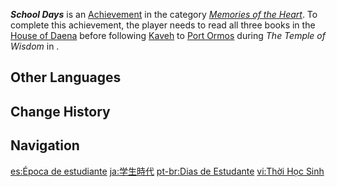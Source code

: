 {{Achievement Infobox
|id           = 84147
|order id     = 7610
|category     = Memories of the Heart
|description  = Find the annotated books in the House of Daena.
|requirements = Read all three books in the [[House of Daena]] before following [[Kaveh]] to [[Port Ormos]] during ''[[The First Ideal#The Temple of Wisdom|The First Ideal &mdash; The Temple of Wisdom]]''.
|primogems    = 5
|tracking     = 
|topic        = 
|quest        = The Pendulum of Weal and Woe
|hidden       = 1
}}
'''''School Days''''' is an [[Achievement]] in the category ''[[Memories of the Heart]]''. To complete this achievement, the player needs to read all three books in the [[House of Daena]] before following [[Kaveh]] to [[Port Ormos]] during ''The Temple of Wisdom'' in {{Quest|The First Ideal}}.
<!--
==Gameplay Notes==
*

==Trivia==
*

==Gallery==
{{Preview
|size=300px
|file=
|caption=
}}

==Video Guides==
{{EVT
|video1   = 
|caption1 = 
}}
-->
==Other Languages==
{{Other Languages
|en      = School Days
|zhs     = 学生时代
|zhs_rm  = Xuéshēng Shídài
|zht     = 學生時代
|zht_rm  = Xuéshēng Shídài
|zh_tl   = Student Era
|ja      = 学生時代
|ja_rm   = Gakusei Jidai
|ja_tl   = Student Days
|ko      = 학창 시절
|ko_rm   = 
|ko_tl   = 
|es      = Época de estudiante
|es_tl   = Student Era
|fr      = Les années étudiantes
|fr_tl   = The Student Years
|ru      = Студенческие дни
|ru_tl   = Student Days
|th      = สมัยวัยเรียน
|th_rm   = 
|th_tl   = 
|vi      = Thời Học Sinh
|vi_tl   = Student Era
|de      = Schulzeit
|de_tl   = School Days
|id      = Masa-Masa Sekolah
|id_tl   = The School Days
|pt      = Dias de Estudante
|pt_tl   = 
|tr      = Okul Günleri
|tr_tl   = School Days
|it      = Giorni di scuola
|it_tl   = 
}}

==Change History==
{{Change History|3.7}}
<!--
==References==
{{Reflist}}
-->
==Navigation==
{{Achievement Navbox}}

[[es:Época de estudiante]]
[[ja:学生時代]]
[[pt-br:Dias de Estudante]]
[[vi:Thời Học Sinh]]